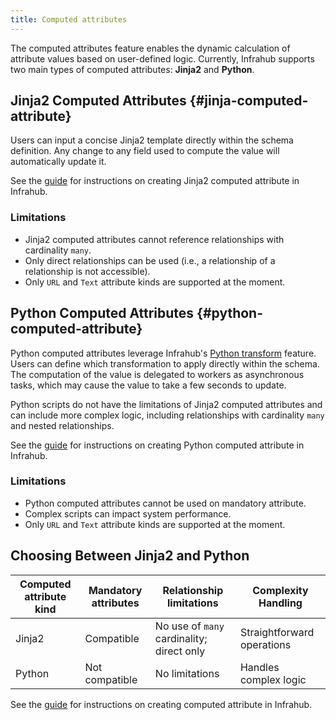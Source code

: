 ```yaml
---
title: Computed attributes
---
```


The computed attributes feature enables the dynamic calculation of attribute values based on user-defined logic. Currently, Infrahub supports two main types of computed attributes: **Jinja2** and **Python**.

## Jinja2 Computed Attributes {#jinja-computed-attribute}

Users can input a concise Jinja2 template directly within the schema definition. Any change to any field used to compute the value will automatically update it.

See the [guide](../guides/computed-attributes) for instructions on creating Jinja2 computed attribute in Infrahub.

### Limitations

- Jinja2 computed attributes cannot reference relationships with cardinality `many`.
- Only direct relationships can be used (i.e., a relationship of a relationship is not accessible).
- Only `URL` and `Text` attribute kinds are supported at the moment.

## Python Computed Attributes {#python-computed-attribute}

Python computed attributes leverage Infrahub's [Python transform](./transformation.mdx) feature. Users can define which transformation to apply directly within the schema. The computation of the value is delegated to workers as asynchronous tasks, which may cause the value to take a few seconds to update.

Python scripts do not have the limitations of Jinja2 computed attributes and can include more complex logic, including relationships with cardinality `many` and nested relationships.

See the [guide](../guides/computed-attributes) for instructions on creating Python computed attribute in Infrahub.

### Limitations

- Python computed attributes cannot be used on mandatory attribute.
- Complex scripts can impact system performance.
- Only `URL` and `Text` attribute kinds are supported at the moment.

## Choosing Between Jinja2 and Python

Computed attribute kind | Mandatory attributes | Relationship limitations                  | Complexity Handling
------------------------|----------------------|-------------------------------------------|---------------------
Jinja2                  | Compatible           | No use of `many` cardinality; direct only | Straightforward operations
Python                  | Not compatible       | No limitations                            | Handles complex logic

See the [guide](../guides/computed-attributes) for instructions on creating computed attribute in Infrahub.
